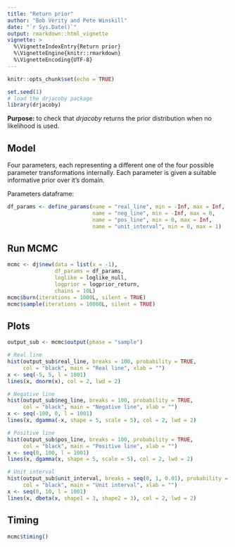 ---
title: "Return prior"
author: "Bob Verity and Pete Winskill"
date: "`r Sys.Date()`"
output: rmarkdown::html_vignette
vignette: >
  %\VignetteIndexEntry{Return prior}
  %\VignetteEngine{knitr::rmarkdown}
  %\VignetteEncoding{UTF-8}
---

```{r setup, include=FALSE}
knitr::opts_chunk$set(echo = TRUE)
```

```{r, echo = FALSE}
set.seed(1)
# load the drjacoby package
library(drjacoby)
```
**Purpose:** to check that *drjacoby* returns the prior distribution when no likelihood is used.

## Model

Four parameters, each representing a different one of the four possible parameter transformations internally. Each parameter is given a suitable informative prior over it's domain.

Parameters dataframe:

```{r}
df_params <- define_params(name = "real_line", min = -Inf, max = Inf,
                           name = "neg_line", min = -Inf, max = 0,
                           name = "pos_line", min = 0, max = Inf,
                           name = "unit_interval", min = 0, max = 1)
```

## Run MCMC

```{r}
mcmc <- dj$new(data = list(x = -1),
               df_params = df_params,
               loglike = loglike_null,
               logprior = logprior_return,
               chains = 10L)
mcmc$burn(iterations = 1000L, silent = TRUE)
mcmc$sample(iterations = 10000L, silent = TRUE)
```

## Plots

```{r, fig.width=6, fig.height=5}
output_sub <- mcmc$output(phase = "sample")

# Real line
hist(output_sub$real_line, breaks = 100, probability = TRUE,
     col = "black", main = "Real line", xlab = "")
x <- seq(-5, 5, l = 1001)
lines(x, dnorm(x), col = 2, lwd = 2)

# Negative line
hist(output_sub$neg_line, breaks = 100, probability = TRUE,
     col = "black", main = "Negative line", xlab = "")
x <- seq(-100, 0, l = 1001)
lines(x, dgamma(-x, shape = 5, scale = 5), col = 2, lwd = 2)

# Positive line
hist(output_sub$pos_line, breaks = 100, probability = TRUE,
     col = "black", main = "Positive line", xlab = "")
x <- seq(0, 100, l = 1001)
lines(x, dgamma(x, shape = 5, scale = 5), col = 2, lwd = 2)

# Unit interval
hist(output_sub$unit_interval, breaks = seq(0, 1, 0.01), probability = TRUE,
     col = "black", main = "Unit interval", xlab = "")
x <- seq(0, 10, l = 1001)
lines(x, dbeta(x, shape1 = 3, shape2 = 3), col = 2, lwd = 2)
```

## Timing

```{r}
mcmc$timing()
```
